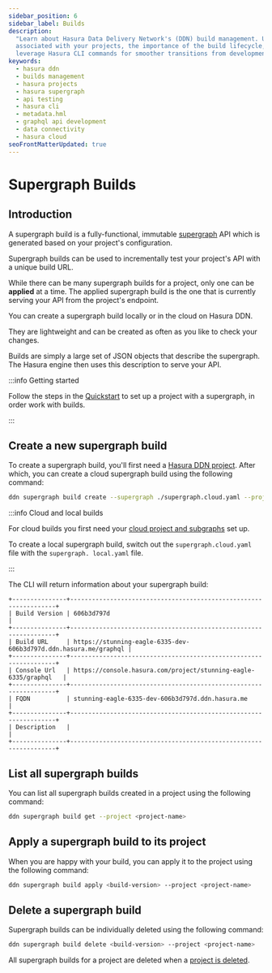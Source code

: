 ```yaml
---
sidebar_position: 6
sidebar_label: Builds
description:
  "Learn about Hasura Data Delivery Network's (DDN) build management. Understand how to create, apply, and delete builds
  associated with your projects, the importance of the build lifecycle, and testing your API. Also, discover how to
  leverage Hasura CLI commands for smoother transitions from development to production."
keywords:
  - hasura ddn
  - builds management
  - hasura projects
  - hasura supergraph
  - api testing
  - hasura cli
  - metadata.hml
  - graphql api development
  - data connectivity
  - hasura cloud
seoFrontMatterUpdated: true
---
```


# Supergraph Builds

## Introduction

A supergraph build is a fully-functional, immutable [supergraph](/basics/core-concepts.mdx#supergraph) API which is
generated based on your project's configuration.

Supergraph builds can be used to incrementally test your project's API with a unique build URL.

While there can be many supergraph builds for a project, only one can be **applied** at a time. The applied supergraph
build is the one that is currently serving your API from the project's endpoint.

You can create a supergraph build locally or in the cloud on Hasura DDN.

They are lightweight and can be created as often as you like to check your changes.

Builds are simply a large set of JSON objects that describe the supergraph. The Hasura engine then uses this description
to serve your API.

:::info Getting started

Follow the steps in the [Quickstart](/getting-started/quickstart) to set up a project with a supergraph, in order work
with builds.

:::

## Create a new supergraph build

To create a supergraph build, you'll first need a [Hasura DDN project](/project-configuration/projects.mdx). After
which, you can create a cloud supergraph build using the following command:

```bash
ddn supergraph build create --supergraph ./supergraph.cloud.yaml --project <project-name>
```

:::info Cloud and local builds

For cloud builds you first need your [cloud project and subgraphs](/deployment/deployment/01-create-a-project.mdx) set
up.

To create a local supergraph build, switch out the `supergraph.cloud.yaml` file with the `supergraph. local.yaml` file.

:::

The CLI will return information about your supergraph build:

```text
+---------------+------------------------------------------------------------------+
| Build Version | 606b3d797d                                                       |
+---------------+------------------------------------------------------------------+
| Build URL     | https://stunning-eagle-6335-dev-606b3d797d.ddn.hasura.me/graphql |
+---------------+------------------------------------------------------------------+
| Console Url   | https://console.hasura.com/project/stunning-eagle-6335/graphql   |
+---------------+------------------------------------------------------------------+
| FQDN          | stunning-eagle-6335-dev-606b3d797d.ddn.hasura.me                 |
+---------------+------------------------------------------------------------------+
| Description   |                                                                  |
+---------------+------------------------------------------------------------------+
```

## List all supergraph builds

You can list all supergraph builds created in a project using the following command:

```bash
ddn supergraph build get --project <project-name>
```

## Apply a supergraph build to its project

When you are happy with your build, you can apply it to the project using the following command:

```bash
ddn supergraph build apply <build-version> --project <project-name>
```

## Delete a supergraph build

Supergraph builds can be individually deleted using the following command:

```bash
ddn supergraph build delete <build-version> --project <project-name>
```

All supergraph builds for a project are deleted when a [project is deleted](/project-configuration/projects.mdx#delete).
